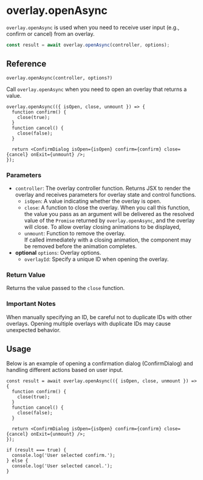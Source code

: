 # overlay.openAsync

`overlay.openAsync` is used when you need to receive user input (e.g., confirm or cancel) from an overlay.

```ts
const result = await overlay.openAsync(controller, options);
```

## Reference

`overlay.openAsync(controller, options?)`

Call `overlay.openAsync` when you need to open an overlay that returns a value.

```tsx
overlay.openAsync(({ isOpen, close, unmount }) => {
  function confirm() {
    close(true);
  }
  function cancel() {
    close(false);
  }

  return <ConfirmDialog isOpen={isOpen} confirm={confirm} close={cancel} onExit={unmount} />;
});
```

### Parameters

- `controller`: The overlay controller function. Returns JSX to render the overlay and receives parameters for overlay state and control functions.
  - `isOpen`: A value indicating whether the overlay is open.
  - `close`: A function to close the overlay. When you call this function, the value you pass as an argument will be delivered as the resolved value of the `Promise` returned by `overlay.openAsync`, and the overlay will close.
To allow overlay closing animations to be displayed, 
  - `unmount`: Function to remove the overlay. <br/>If called immediately with a closing animation, the component may be removed before the animation completes.
- **optional** `options`: Overlay options.
  - `overlayId`: Specify a unique ID when opening the overlay.

### Return Value

Returns the value passed to the `close` function.

### Important Notes

When manually specifying an ID, be careful not to duplicate IDs with other overlays. Opening multiple overlays with duplicate IDs may cause unexpected behavior.

## Usage

Below is an example of opening a confirmation dialog (ConfirmDialog) and handling different actions based on user input.

```tsx
const result = await overlay.openAsync(({ isOpen, close, unmount }) => {
  function confirm() {
    close(true);
  }
  function cancel() {
    close(false);
  }

  return <ConfirmDialog isOpen={isOpen} confirm={confirm} close={cancel} onExit={unmount} />;
});

if (result === true) {
  console.log('User selected confirm.');
} else {
  console.log('User selected cancel.');
}
```
